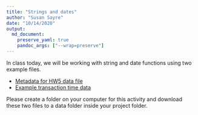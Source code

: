 ```yaml
---
title: "Strings and dates"
author: "Susan Sayre"
date: "10/14/2020"
output: 
  md_document:
    preserve_yaml: true
    pandoc_args: ["--wrap=preserve"]
---
```


In class today, we will be working with string and date functions using two example files.

- [Metadata for HW5 data file](/docs/ACSDT1Y2019.B02001_metadata_2020-10-09T060941.csv)
- [Example transaction time data](/docs/transaction_dates.csv)

Please create a folder on your computer for this activity and download these two files to a data folder inside your project folder.